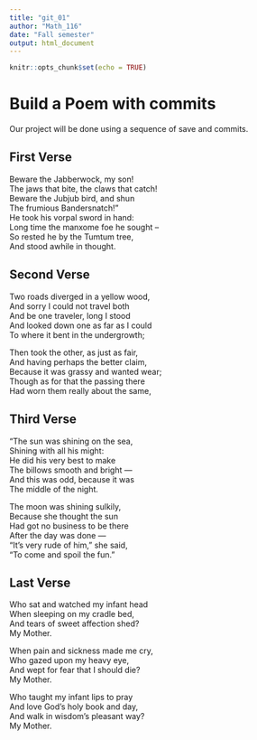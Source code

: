 ---
title: "git_01"
author: "Math_116"
date: "Fall semester"
output: html_document
---

```{r setup, include=FALSE}
knitr::opts_chunk$set(echo = TRUE)
```
# Build a Poem with commits
Our project will be done using a sequence of save and commits.

## First Verse 
Beware the Jabberwock, my son!  
 The jaws that bite, the claws that catch!  
Beware the Jubjub bird, and shun  
  The frumious Bandersnatch!"  
He took his vorpal sword in hand:  
  Long time the manxome foe he sought --  
So rested he by the Tumtum tree,  
  And stood awhile in thought.  

## Second Verse
Two roads diverged in a yellow wood,  
And sorry I could not travel both  
And be one traveler, long I stood  
And looked down one as far as I could  
To where it bent in the undergrowth;  

Then took the other, as just as fair,  
And having perhaps the better claim,  
Because it was grassy and wanted wear;  
Though as for that the passing there  
Had worn them really about the same,  


## Third Verse   

"The sun was shining on the sea,   
   Shining with all his might:     
He did his very best to make   
   The billows smooth and bright —   
And this was odd, because it was   
      The middle of the night.   

The moon was shining sulkily,   
      Because she thought the sun   
Had got no business to be there   
      After the day was done —   
"It's very rude of him," she said,   
      "To come and spoil the fun."   

## Last Verse

Who sat and watched my infant head  
When sleeping on my cradle bed,  
And tears of sweet affection shed?  
My Mother.  


When pain and sickness made me cry,  
Who gazed upon my heavy eye,  
And wept for fear that I should die?  
My Mother.  

Who taught my infant lips to pray  
And love God’s holy book and day,  
And walk in wisdom’s pleasant way?  
My Mother.  
